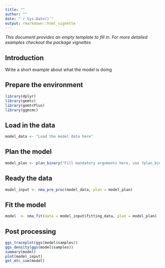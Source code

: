 ```yaml
---
title: ""
author: ""
date: "`r Sys.Date()`"
output: rmarkdown::html_vignette
---
```

_This document provides an empty template to fill in. For more detailed examples checkout the package vignettes_  
  
## Introduction
Write a short example about what the model is doing

## Prepare the environment
```r
library(dplyr)
library(gemtc)        
library(gemtcPlus)     
library(ggmcmc)  

```


## Load in the data
```r
model_data <- "Load the model data here"

```


## Plan the model 
```r
model_plan <- plan_binary("Fill mandatory arguments here, use ?plan_binary for details")
```

## Ready the data 
```r
model_input <- nma_pre_proc(model_data, plan = model_plan)

```


## Fit the model 
```r
model  <- nma_fit(data = model_input$fitting_data, plan = model_plan)
```


## Post processing
```r
ggs_traceplot(ggs(model$samples))
ggs_density(ggs(model$samples))
summary(model)
plot(model_input)
get_mtc_sum(model)
```